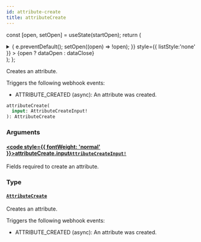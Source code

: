 ```yaml
---
id: attribute-create
title: attributeCreate
---
```






const [open, setOpen] = useState(startOpen);
return (
<details {...(open ? { open: true } : {})} className="details" style={{ border:'none', boxShadow:'none', background:'var(--ifm-background-color)' }}>
<summary
onClick={(e) => {
e.preventDefault();
setOpen((open) => !open);
}}
style={{ listStyle:'none' }} >
{open ? dataOpen : dataClose}
</summary>
{open && children}
</details>
);
};

Creates an attribute.

Triggers the following webhook events:

- ATTRIBUTE_CREATED (async): An attribute was created.

```graphql
attributeCreate(
  input: AttributeCreateInput!
): AttributeCreate
```

### Arguments

#### [<code style={{ fontWeight: 'normal' }}>attributeCreate.<b>input</b></code>](#)<Bullet />[`AttributeCreateInput!`](../../../api-reference/attributes/inputs/attribute-create-input.mdx) <Badge class="badge badge--secondary" text="non-null"/> <Badge class="badge badge--secondary" text="input"/> <Badge class="badge badge--secondary" text="attributes"/>

Fields required to create an attribute.

### Type

#### [`AttributeCreate`](../../../api-reference/attributes/objects/attribute-create.mdx) <Badge class="badge badge--secondary" text="object"/> <Badge class="badge badge--secondary" text="attributes"/>

Creates an attribute.

Triggers the following webhook events:

- ATTRIBUTE_CREATED (async): An attribute was created.
